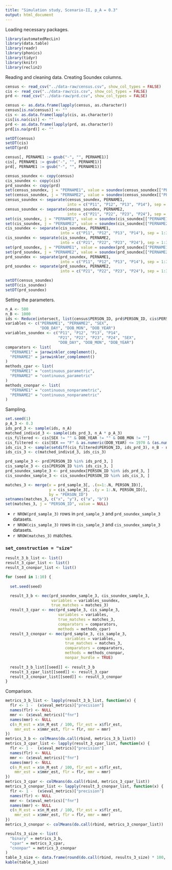 ```yaml
---
title: "Simulation study, Scenario-II, p_A = 0.3"
output: html_document
---
```


Loading necessary packages.

```r
library(automatedRecLin)
library(data.table)
library(readr)
library(phonics)
library(tidyr)
library(knitr)
library(reclin2)
```

Reading and cleaning data. Creating Soundex columns.

```r
census <- read_csv("../data-raw/census.csv", show_col_types = FALSE)
cis <- read_csv("../data-raw/cis.csv", show_col_types = FALSE)
prd <- read_csv("../data-raw/prd.csv", show_col_types = FALSE)

census <- as.data.frame(lapply(census, as.character))
census[is.na(census)] <- ""
cis <- as.data.frame(lapply(cis, as.character))
cis[is.na(cis)] <- ""
prd <- as.data.frame(lapply(prd, as.character))
prd[is.na(prd)] <- ""

setDT(census)
setDT(cis)
setDT(prd)

census[, PERNAME1 := gsub("-", "", PERNAME1)]
cis[, PERNAME1 := gsub("-", "", PERNAME1)]
prd[, PERNAME1 := gsub("-", "", PERNAME1)]

census_soundex <- copy(census)
cis_soundex <- copy(cis)
prd_soundex <- copy(prd)
set(census_soundex, j = "PERNAME1", value = soundex(census_soundex[["PERNAME1"]]))
set(census_soundex, j = "PERNAME2", value = soundex(census_soundex[["PERNAME2"]]))
census_soundex <- separate(census_soundex, PERNAME1,
                           into = c("P11", "P12", "P13", "P14"), sep = 1:3)
census_soundex <- separate(census_soundex, PERNAME2,
                           into = c("P21", "P22", "P23", "P24"), sep = 1:3)
set(cis_soundex, j = "PERNAME1", value = soundex(cis_soundex[["PERNAME1"]]))
set(cis_soundex, j = "PERNAME2", value = soundex(cis_soundex[["PERNAME2"]]))
cis_soundex <- separate(cis_soundex, PERNAME1,
                        into = c("P11", "P12", "P13", "P14"), sep = 1:3)
cis_soundex <- separate(cis_soundex, PERNAME2,
                        into = c("P21", "P22", "P23", "P24"), sep = 1:3)
set(prd_soundex, j = "PERNAME1", value = soundex(prd_soundex[["PERNAME1"]]))
set(prd_soundex, j = "PERNAME2", value = soundex(prd_soundex[["PERNAME2"]]))
prd_soundex <- separate(prd_soundex, PERNAME1,
                        into = c("P11", "P12", "P13", "P14"), sep = 1:3)
prd_soundex <- separate(prd_soundex, PERNAME2,
                        into = c("P21", "P22", "P23", "P24"), sep = 1:3)

setDT(census_soundex)
setDT(cis_soundex)
setDT(prd_soundex)
```

Setting the parameters.

```r
n_A <- 500
n_B <- 1000
ids <- Reduce(intersect, list(census$PERSON_ID, prd$PERSON_ID, cis$PERSON_ID))
variables <- c("PERNAME1", "PERNAME2", "SEX",
               "DOB_DAY", "DOB_MON", "DOB_YEAR")
variables_soundex <- c("P11", "P12", "P13", "P14",
                       "P21", "P22", "P23", "P24", "SEX",
                       "DOB_DAY", "DOB_MON", "DOB_YEAR")
comparators <- list(
  "PERNAME1" = jarowinkler_complement(),
  "PERNAME2" = jarowinkler_complement()
)
methods_cpar <- list(
  "PERNAME1" = "continuous_parametric",
  "PERNAME2" = "continuous_parametric"
)
methods_cnonpar <- list(
  "PERNAME1" = "continuous_nonparametric",
  "PERNAME2" = "continuous_nonparametric"
)
```

Sampling.

```r
set.seed(1)
p_A_3 <- 0.3
ids_prd_3 <- sample(ids, n_A)
matched_individ_3 <- sample(ids_prd_3, n_A * p_A_3)
cis_filtered <- cis[SEX != "" & DOB_YEAR != "" & DOB_MON != ""]
cis_filtered <- cis[SEX == "F" & as.numeric(DOB_YEAR) <= 1970 & (as.numeric(DOB_MON) %% 2) == 0]
ids_cis_3 <- sample(setdiff(cis_filtered$PERSON_ID, ids_prd_3), n_B - n_A * p_A_3)
ids_cis_3 <- c(matched_individ_3, ids_cis_3)

prd_sample_3 <- prd[PERSON_ID %in% ids_prd_3, ]
cis_sample_3 <- cis[PERSON_ID %in% ids_cis_3, ]
prd_soundex_sample_3 <- prd_soundex[PERSON_ID %in% ids_prd_3, ]
cis_soundex_sample_3 <- cis_soundex[PERSON_ID %in% ids_cis_3, ]

matches_3 <- merge(x = prd_sample_3[, .(x=1:.N, PERSON_ID)],
                   y = cis_sample_3[, .(y = 1:.N, PERSON_ID)],
                   by = "PERSON_ID")
setnames(matches_3, c("x", "y"), c("a", "b"))
set(matches_3, j = "PERSON_ID", value = NULL)
```

+ `r NROW(prd_sample_3)` rows in `prd_sample_3` and `prd_soundex_sample_3` datasets.
+ `r NROW(cis_sample_3)` rows in `cis_sample_3` and `cis_soundex_sample_3` datasets.
+ `r NROW(matches_3)` matches.

### `set_construction = "size"`

```r
result_3_b_list <- list()
result_3_cpar_list <- list()
result_3_cnonpar_list <- list()

for (seed in 1:10) {
  
  set.seed(seed)

  result_3_b <- mec(prd_soundex_sample_3, cis_soundex_sample_3,
                    variables = variables_soundex,
                    true_matches = matches_3)
  result_3_cpar <- mec(prd_sample_3, cis_sample_3,
                       variables = variables,
                       true_matches = matches_3,
                       comparators = comparators,
                       methods = methods_cpar)
  result_3_cnonpar <- mec(prd_sample_3, cis_sample_3,
                          variables = variables,
                          true_matches = matches_3,
                          comparators = comparators,
                          methods = methods_cnonpar,
                          nonpar_hurdle = TRUE)
  
  result_3_b_list[[seed]] <- result_3_b
  result_3_cpar_list[[seed]] <- result_3_cpar
  result_3_cnonpar_list[[seed]] <- result_3_cnonpar
}
```

Comparison.

```r
metrics_3_b_list <- lapply(result_3_b_list, function(x) {
  flr <- 1 -  (x$eval_metrics)["precision"]
  names(flr) <- NULL
  mmr <- (x$eval_metrics)["fnr"]
  names(mmr) <- NULL
  c(n_M_est = x$n_M_est / 100, flr_est = x$flr_est,
    mmr_est = x$mmr_est, flr = flr, mmr = mmr)
})
metrics_3_b <- colMeans(do.call(rbind, metrics_3_b_list))
metrics_3_cpar_list <- lapply(result_3_cpar_list, function(x) {
  flr <- 1 -  (x$eval_metrics)["precision"]
  names(flr) <- NULL
  mmr <- (x$eval_metrics)["fnr"]
  names(mmr) <- NULL
  c(n_M_est = x$n_M_est / 100, flr_est = x$flr_est,
    mmr_est = x$mmr_est, flr = flr, mmr = mmr)
})
metrics_3_cpar <- colMeans(do.call(rbind, metrics_3_cpar_list))
metrics_3_cnonpar_list <- lapply(result_3_cnonpar_list, function(x) {
  flr <- 1 -  (x$eval_metrics)["precision"]
  names(flr) <- NULL
  mmr <- (x$eval_metrics)["fnr"]
  names(mmr) <- NULL
  c(n_M_est = x$n_M_est / 100, flr_est = x$flr_est,
    mmr_est = x$mmr_est, flr = flr, mmr = mmr)
})
metrics_3_cnonpar <- colMeans(do.call(rbind, metrics_3_cnonpar_list))

results_3_size <- list(
  "binary" = metrics_3_b,
  "cpar" = metrics_3_cpar,
  "cnonpar" = metrics_3_cnonpar
)
table_3_size <- data.frame(round(do.call(rbind, results_3_size) * 100, 4))
kable(table_3_size)
```

